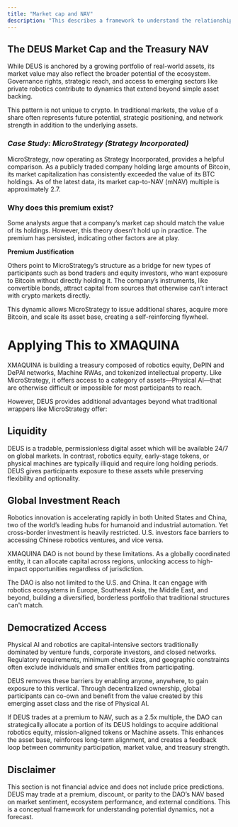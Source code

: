 ```yaml
---
title: "Market cap and NAV"
description: "This describes a framework to understand the relationship between the NAB and the DEUS market cap"
---
```


## **The DEUS Market Cap and the Treasury NAV**

While DEUS is anchored by a growing portfolio of real-world assets, its market value may also reflect the broader potential of the ecosystem. Governance rights, strategic reach, and access to emerging sectors like private robotics contribute to dynamics that extend beyond simple asset backing.

This pattern is not unique to crypto. In traditional markets, the value of a share often represents future potential, strategic positioning, and network strength in addition to the underlying assets.

### _Case Study: MicroStrategy (Strategy Incorporated)_

MicroStrategy, now operating as Strategy Incorporated, provides a helpful comparison. As a publicly traded company holding large amounts of Bitcoin, its market capitalization has consistently exceeded the value of its BTC holdings. As of the latest data, its market cap-to-NAV (mNAV) multiple is approximately 2.7.

### **Why does this premium exist?**

Some analysts argue that a company’s market cap should match the value of its holdings. However, this theory doesn’t hold up in practice. The premium has persisted, indicating other factors are at play.

**Premium Justification**

Others point to MicroStrategy’s structure as a bridge for new types of participants such as bond traders and equity investors, who want exposure to Bitcoin without directly holding it. The company’s instruments, like convertible bonds, attract capital from sources that otherwise can’t interact with crypto markets directly.

This dynamic allows MicroStrategy to issue additional shares, acquire more Bitcoin, and scale its asset base, creating a self-reinforcing flywheel.

# Applying This to XMAQUINA

XMAQUINA is building a treasury composed of robotics equity, DePIN and DePAI networks, Machine RWAs, and tokenized intellectual property. Like MicroStrategy, it offers access to a category of assets—Physical AI—that are otherwise difficult or impossible for most participants to reach.

However, DEUS provides additional advantages beyond what traditional wrappers like MicroStrategy offer:

## **Liquidity**

DEUS is a tradable, permissionless digital asset which will be available 24/7 on global markets. In contrast, robotics equity, early-stage tokens, or physical machines are typically illiquid and require long holding periods. DEUS gives participants exposure to these assets while preserving flexibility and optionality.

## **Global Investment Reach**

Robotics innovation is accelerating rapidly in both United States and China, two of the world’s leading hubs for humanoid and industrial automation. Yet cross-border investment is heavily restricted. U.S. investors face barriers to accessing Chinese robotics ventures, and vice versa.

XMAQUINA DAO is not bound by these limitations. As a globally coordinated entity, it can allocate capital across regions, unlocking access to high-impact opportunities regardless of jurisdiction.

The DAO is also not limited to the U.S. and China. It can engage with robotics ecosystems in Europe, Southeast Asia, the Middle East, and beyond, building a diversified, borderless portfolio that traditional structures can't match.

## **Democratized Access**

Physical AI and robotics are capital-intensive sectors traditionally dominated by venture funds, corporate investors, and closed networks. Regulatory requirements, minimum check sizes, and geographic constraints often exclude individuals and smaller entities from participating.

DEUS removes these barriers by enabling anyone, anywhere, to gain exposure to this vertical. Through decentralized ownership, global participants can co-own and benefit from the value created by this emerging asset class and the rise of Physical AI.

If DEUS trades at a premium to NAV, such as a 2.5x multiple, the DAO can strategically allocate a portion of its DEUS holdings to acquire additional robotics equity, mission-aligned tokens or Machine assets. This enhances the asset base, reinforces long-term alignment, and creates a feedback loop between community participation, market value, and treasury strength.

## **Disclaimer**

This section is not financial advice and does not include price predictions. DEUS may trade at a premium, discount, or parity to the DAO’s NAV based on market sentiment, ecosystem performance, and external conditions. This is a conceptual framework for understanding potential dynamics, not a forecast.